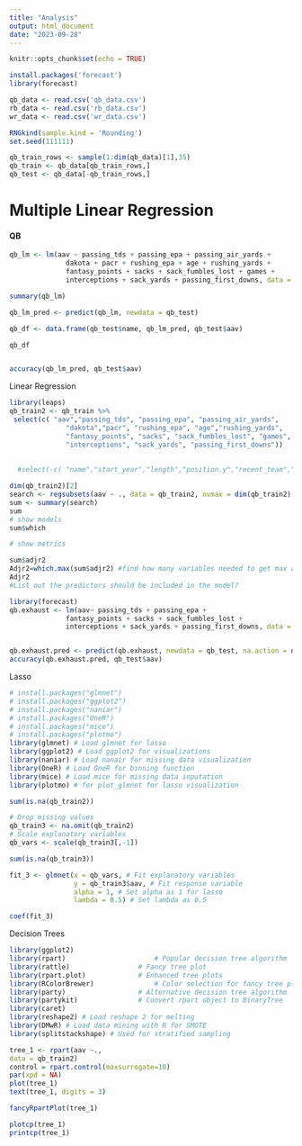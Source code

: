 ---
title: "Analysis"
output: html_document
date: "2023-09-28"
---

```{r setup, include=FALSE}
knitr::opts_chunk$set(echo = TRUE)
```

```{r}
install.packages('forecast')
library(forecast)
```


```{r}
qb_data <- read.csv('qb_data.csv')
rb_data <- read.csv('rb_data.csv')
wr_data <- read.csv('wr_data.csv')

RNGkind(sample.kind = 'Rounding')
set.seed(111111)

qb_train_rows <- sample(1:dim(qb_data)[1],35)
qb_train <- qb_data[qb_train_rows,]
qb_test <- qb_data[-qb_train_rows,]
```


# Multiple Linear Regression


#### QB
```{r}
qb_lm <- lm(aav ~ passing_tds + passing_epa + passing_air_yards +
              dakota + pacr + rushing_epa + age + rushing_yards +
              fantasy_points + sacks + sack_fumbles_lost + games +
              interceptions + sack_yards + passing_first_downs, data = qb_train)

summary(qb_lm)
```
```{r}
qb_lm_pred <- predict(qb_lm, newdata = qb_test)

qb_df <- data.frame(qb_test$name, qb_lm_pred, qb_test$aav)

qb_df



```

```{r}
accuracy(qb_lm_pred, qb_test$aav)
```
Linear Regression
```{r}

library(leaps)
qb_train2 <- qb_train %>%
 select(c( "aav","passing_tds", "passing_epa", "passing_air_yards",
              "dakota","pacr", "rushing_epa", "age","rushing_yards",
              "fantasy_points", "sacks", "sack_fumbles_lost", "games",
              "interceptions", "sack_yards", "passing_first_downs"))
  
  
  #select(-c( "name","start_year","length","position.y","recent_team","sign_bonus","value", "gtd","years","prac_gtd"))

dim(qb_train2)[2]
search <- regsubsets(aav ~ ., data = qb_train2, nvmax = dim(qb_train2)[2],method = "exhaustive")
sum <- summary(search)
sum
# show models
sum$which

# show metrics

sum$adjr2
Adjr2=which.max(sum$adjr2) #find how many variables needed to get max adjusted r2
Adjr2
#List out the predictors should be included in the model?
```

```{r}
library(forecast)
qb.exhaust <- lm(aav~ passing_tds + passing_epa +
              fantasy_points + sacks + sack_fumbles_lost +
              interceptions + sack_yards + passing_first_downs, data = qb_train2, na.action = na.exclude)


qb.exhaust.pred <- predict(qb.exhaust, newdata = qb_test, na.action = na.pass)
accuracy(qb.exhaust.pred, qb_test$aav)
```
Lasso 
```{r}
# install.packages("glmnet")
# install.packages("ggplot2")
# install.packages("naniar")
# install.packages("OneR")
# install.packages("mice")
# install.packages("plotmo")
library(glmnet) # Load glmnet for lasso
library(ggplot2) # Load ggplot2 for visualizations
library(naniar) # Load nanair for missing data visualization
library(OneR) # Load OneR for binning function
library(mice) # Load mice for missing data inputation
library(plotmo) # for plot_glmnet for lasso visualization
```


```{r}
sum(is.na(qb_train2))

# Drop missing values
qb_train3 <- na.omit(qb_train2)
# Scale explanatory variables
qb_vars <- scale(qb_train3[,-1])

sum(is.na(qb_train3))
```

```{r}
fit_3 <- glmnet(x = qb_vars, # Fit explanatory variables
                y = qb_train3$aav, # Fit response variable
                alpha = 1, # Set alpha as 1 for lasso
                lambda = 0.5) # Set lambda as 0.5
```

```{r}
coef(fit_3)
```
Decision Trees
```{r}
library(ggplot2)
library(rpart)				        # Popular decision tree algorithm
library(rattle)					# Fancy tree plot
library(rpart.plot)				# Enhanced tree plots
library(RColorBrewer)				# Color selection for fancy tree plot
library(party)					# Alternative decision tree algorithm
library(partykit)				# Convert rpart object to BinaryTree
library(caret)	
library(reshape2) # Load reshape 2 for melting
library(DMwR) # Load data mining with R for SMOTE
library(splitstackshape) # Used for stratified sampling
```

```{r}
tree_1 <- rpart(aav ~., 
data = qb_train2)
control = rpart.control(maxsurrogate=10)
par(xpd = NA) 
plot(tree_1)  
text(tree_1, digits = 3) 
```

```{r}
fancyRpartPlot(tree_1)
```

```{r}
plotcp(tree_1)
printcp(tree_1) 
```

